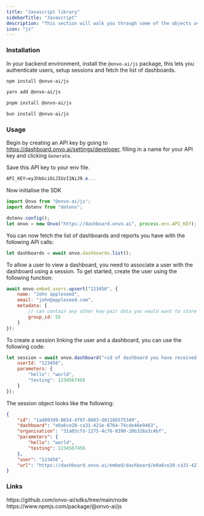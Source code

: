 ```yaml
---
title: "Javascript library"
sidebarTitle: "Javascript"
description: "This section will walk you through some of the objects available when using the Onvo AI platform"
icon: "js"
---
```


### Installation

In your backend environment, install the `@onvo-ai/js` package, this lets you authenticate users, setup sessions and fetch the list of dashboards.

<CodeGroup>

```bash npm
npm install @onvo-ai/js
```

```bash yarn
yarn add @onvo-ai/js
```

```bash pnpm
pnpm install @onvo-ai/js
```

```bash bun
bun install @onvo-ai/js
```

</CodeGroup>

### Usage

Begin by creating an API key by going to https://dashboard.onvo.ai/settings/developer, filling in a name for your API key and clicking `Generate`.

Save this API key to your env file.

```PowerShell
API_KEY=eyJhbGciOiJIUzI1NiJ9.e...
```

Now initialise the SDK

```JavaScript
import Onvo from "@onvo-ai/js";
import dotenv from "dotenv";

dotenv.config();
let onvo = new Onvo("https://dashboard.onvo.ai", process.env.API_KEY);
```

You can now fetch the list of dashboards and reports you have with the following API calls:

```JavaScript
let dashboards = await onvo.dashboards.list();
```

To allow a user to view a dashboard, you need to associate a user with the dashboard using a session. To get started, create the user using the following function:

```JavaScript
await onvo.embed_users.upsert("123456", {
    name: "John appleseed",
    email: "john@appleseed.com",
    metadata: {
        // can contain any other key-pair data you would want to store about the user
        group_id: 55
    }
});
```

To create a session linking the user and a dashboard, you can use the following code:

```JavaScript
let session = await onvo.dashboard("<id of dashboard you have received from the previous getDashboards() function>").sessions.upsert({
    userId: "123456",
    parameters: {
        "hello": "world",
        "testing": 1234567456
    }
});
```

The session object looks like the following:

```JSON
{
    "id": "1ad893d9-8654-4797-8603-d01186575349",
    "dashboard": "e0a6ce20-ca31-421e-8764-74cde46e9463",
    "organisation": "31a05cfd-1275-4c76-8390-20b328a3c4bf",
    "parameters": {
        "hello": "world",
        "testing": 1234567456
    },
    "user": "123456",
    "url": "https://dashboard.onvo.ai/embed/dashboard/e0a6ce20-ca31-421e-8764-74cde46e9463?token=eyJhbGciOiJIUzI1NiJ9.eyJyb2xlIjoiYXV0aGVudGljYXRlZCIsImFwcF9tZXRhZGF0YSI6eyJkYXNoYm9hcmQiOiJlMGE2Y2UyMC1jYTMxLTQyMWUtODc2NC03NGNkZTQ2ZTk0NjMiLCJzZXNzaW9uIjoiMWFkODkzZDktODY1NC00Nzk3LTg2MDMtZDAxMTg2NTc1MzQ5In0sInN1YiI6IjMxYTA1Y2ZkLTEyNzUtNGM3Ni04MzkwLTIwYjMyOGEzYzRiZi1zdWNjZXNzZnVsbCIsImF1ZCI6ImF1dGhlbnRpY2F0ZWQiLCJpYXQiOjE2OTQxNTU3Mjd9.P_eZloNdX7FN2sVWsANfIrHy5SikE1Zl8NPmAteDIwU"
}
```

### Links

<CardGroup cols={2}>
  <Card title="Github" icon="github">
    https://github.com/onvo-ai/sdks/tree/main/node
  </Card>
  <Card title="NPM" icon="npm">
    https://www.npmjs.com/package/@onvo-ai/js
  </Card>
</CardGroup>
